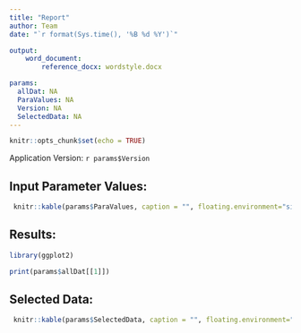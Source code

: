 ```yaml
---
title: "Report"
author: Team
date: "`r format(Sys.time(), '%B %d %Y')`"

output: 
    word_document:
        reference_docx: wordstyle.docx

params:
  allDat: NA
  ParaValues: NA
  Version: NA
  SelectedData: NA
---
```



```r
knitr::opts_chunk$set(echo = TRUE)
```

Application Version: `r params$Version` 


## Input Parameter Values:

```r
 knitr::kable(params$ParaValues, caption = "", floating.environment="sidewaystable")
```


## Results:

```r
library(ggplot2)

print(params$allDat[[1]])
```


## Selected Data:

```r
 knitr::kable(params$SelectedData, caption = "", floating.environment="sidewaystable")
```
